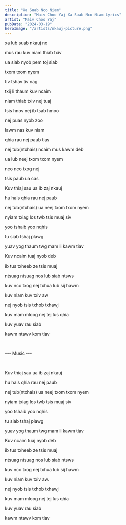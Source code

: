 ```yaml
---
title: "Xa Suab Nco Niam"
description: "Maiv Choo Yaj Xa Suab Nco Niam Lyrics"
artist: "Maiv Choo Yaj"
pubDate: "2024-03-19"
heroImage: "/artists/nkauj-picture.png"
---
```


xa lub suab nkauj no

mus rau kuv niam thiab txiv

ua siab nyob pem toj siab

txom txom nyem

tiv tshav tiv nag

txij li thaum kuv ncaim

niam thiab txiv nej tuaj

tsis hnov nej ib tsab hmoo

nej puas nyob zoo

lawm nas kuv niam

qhia rau nej paub tias

nej tub(ntxhais) ncaim mus kawm deb

ua lub neej txom txom nyem

nco nco txog nej

tsis paub ua cas

Kuv thiaj sau ua ib zaj nkauj

hu hais qhia rau nej paub

nej tub(ntxhais) ua neej txom txom nyem

nyiam txiag los twb tsis muaj siv

yoo tshaib yoo nqhis

tu siab tshaj plawg

yuav yog thaum twg mam li kawm tiav

Kuv ncaim tuaj nyob deb

ib tus txheeb ze tsis muaj

ntsuag ntsuag nos lub siab ntsws

kuv nco txog nej txhua lub sij hawm

kuv niam kuv txiv aw

nej nyob tsis txhob txhawj

kuv mam mloog nej tej lus qhia

kuv yuav rau siab

kawm ntawv kom tiav

<br />

--- Music ---

<br />

Kuv thiaj sau ua ib zaj nkauj

hu hais qhia rau nej paub

nej tub(ntxhais) ua neej txom txom nyem

nyiam txiag los twb tsis muaj siv

yoo tshaib yoo nqhis

tu siab tshaj plawg

yuav yog thaum twg mam li kawm tiav

Kuv ncaim tuaj nyob deb

ib tus txheeb ze tsis muaj

ntsuag ntsuag nos lub siab ntsws

kuv nco txog nej txhua lub sij hawm

kuv niam kuv txiv aw.

nej nyob tsis txhob txhawj

kuv mam mloog nej tej lus qhia

kuv yuav rau siab

kawm ntawv kom tiav
